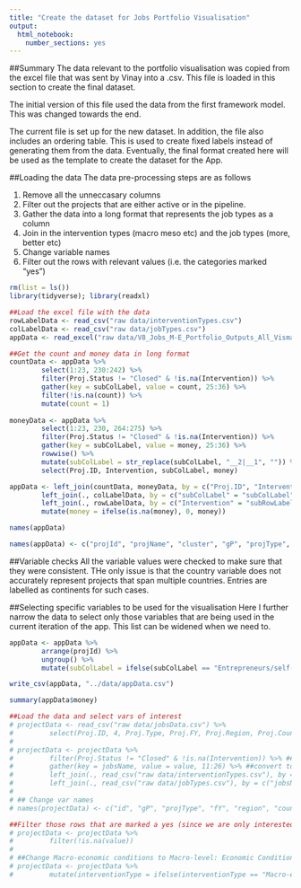 ```yaml
---
title: "Create the dataset for Jobs Portfolio Visualisation"
output: 
  html_notebook: 
    number_sections: yes
---
```

##Summary
The data relevant to the portfolio visualisation was copied from the excel file that was sent by Vinay into a .csv. This file is loaded in this section to create the final dataset.

The initial version of this file used the data from the first framework model. This was changed towards the end. 

The current file is set up for the new dataset. In addition, the file also includes an ordering table. This is used to create fixed labels instead of generating them from the data. Eventually, the final format created here will be used as the template to create the dataset for the App.

##Loading the data
The data pre-processing steps are as follows

1. Remove all the unneccasary columns
2. Filter out the projects that are either active or in the pipeline.
3. Gather the data into a long format that represents the job types as a column
4. Join in the intervention types (macro meso etc) and the job types (more, better etc)
5. Change variable names
6. Filter out the rows with relevant values (i.e. the categories marked "yes")

```r
rm(list = ls())
library(tidyverse); library(readxl)

##Load the excel file with the data
rowLabelData <- read_csv("raw data/interventionTypes.csv")
colLabelData <- read_csv("raw data/jobTypes.csv")
appData <- read_excel("raw data/V8_Jobs_M-E_Portfolio_Outputs_All_Vismay_CF Plus Keywords_For Visualization_05-23-17.xlsx", sheet = 3, skip = 2)

##Get the count and money data in long format
countData <- appData %>% 
        select(1:23, 230:242) %>% 
        filter(Proj.Status != "Closed" & !is.na(Intervention)) %>% 
        gather(key = subColLabel, value = count, 25:36) %>% 
        filter(!is.na(count)) %>% 
        mutate(count = 1)
        
moneyData <- appData %>% 
        select(1:23, 230, 264:275) %>% 
        filter(Proj.Status != "Closed" & !is.na(Intervention)) %>% 
        gather(key = subColLabel, value = money, 25:36) %>% 
        rowwise() %>% 
        mutate(subColLabel = str_replace(subColLabel, "__2|__1", "")) %>% 
        select(Proj.ID, Intervention, subColLabel, money)

appData <- left_join(countData, moneyData, by = c("Proj.ID", "Intervention", "subColLabel")) %>% 
        left_join(., colLabelData, by = c("subColLabel" = "subColLabel")) %>% 
        left_join(., rowLabelData, by = c("Intervention" = "subRowLabel")) %>% 
        mutate(money = ifelse(is.na(money), 0, money))

names(appData)

names(appData) <- c("projId", "projName", "cluster", "gP", "projType", "projFY", "projApproval", "projRegion", "projCountry", "countryClassification", "IBRDCommit", "IDACommit", "totalCommit", "projProductLineKey", "projProductLine", "projOutputKey", "projOutputType", "projStatus", "projContribGPs", "projCCSA", "objective", "description", "projURL", "subRowLabel", "subColLabel", "count", "money","mainColLabel", "mainRowLabel")
```

##Variable checks
All the variable values were checked to make sure that they were consistent. THe only issue is that the country variable does not accurately represent projects that span multiple countries. Entries are labelled as continents for such cases.

##Selecting specific variables to be used for the visualisation
Here I further narrow the data to select only those variables that are being used in the current iteration of the app. This list can be widened when we need to.

```r
appData <- appData %>%
        arrange(projId) %>% 
        ungroup() %>%
        mutate(subColLabel = ifelse(subColLabel == "Entrepreneurs/self-employed", "Entrepreneurs/ self-employed", subColLabel))

write_csv(appData, "../data/appData.csv")

summary(appData$money)
```

```r
##Load the data and select vars of interest
# projectData <- read_csv("raw data/jobsData.csv") %>% 
#         select(Proj.ID, 4, Proj.Type, Proj.FY, Proj.Region, Proj.Country, 10, Proj.Product_Line, Proj.Status, 227:243) 
# 
# projectData <- projectData %>% 
#         filter(Proj.Status != "Closed" & !is.na(Intervention)) %>% ##Filter out projects that miss intervention tags and those that are either active or in the pipeline
#         gather(key = jobsName, value = value, 11:26) %>% ##convert to long format
#         left_join(., read_csv("raw data/interventionTypes.csv"), by = c("Intervention")) %>% 
#         left_join(., read_csv("raw data/jobTypes.csv"), by = c("jobsName"))
# 
# ## Change var names
# names(projectData) <- c("id", "gP", "projType", "fY", "region", "country", "countryType", "productLine", "status", "intervention", "jobsName", "value", "interventionType", "jobsType")

##Filter those rows that are marked a yes (since we are only interested in the counts of yes for each cell)
# projectData <- projectData %>% 
#         filter(!is.na(value))
# 
# ##Change Macro-economic conditions to Macro-level: Economic Conditions (so that it matches the template of the rest)
# projectData <- projectData %>% 
#         mutate(interventionType = ifelse(interventionType == "Macro-economic conditions", "Macro-level: Economic Conditions", interventionType))

```

